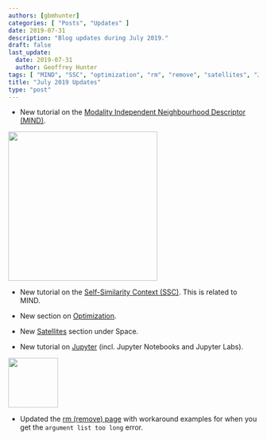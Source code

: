 ```yaml
---
authors: [gbmhunter]
categories: [ "Posts", "Updates" ]
date: 2019-07-31
description: "Blog updates during July 2019."
draft: false
last_update:
  date: 2019-07-31
  author: Geoffrey Hunter
tags: [ "MIND", "SSC", "optimization", "rm", "remove", "satellites", "Jupyter" ]
title: "July 2019 Updates"
type: "post"
---
```



* New tutorial on the [Modality Independent Neighbourhood Descriptor (MIND)](/programming/signal-processing/image-processing/image-registration/modality-independent-neighbourhood-descriptor-mind).



<Image src={_docs_programming_signal_processing_image_processing_image_registration_modality_independent_neighbourhood_descriptor_mind_mind_descriptor_search_space} width="300px"></Image>

* New tutorial on the [Self-Similarity Context (SSC)](/programming/signal-processing/image-processing/image-registration/self-similarity-context-ssc). This is related to MIND.

* New section on [Optimization](/programming/algorithms-and-data-structures/optimization).

* New [Satellites](/space/satellites) section under Space.

* New tutorial on [Jupyter](/programming/integrated-development-environments-ides/jupyter) (incl. Jupyter Notebooks and Jupyter Labs).



<Image src={_docs_programming_integrated_development_environments_ides_jupyter_jupyter_logo} width="100px"></Image>  

* Updated the [rm (remove) page](/programming/operating-systems/linux/programs/rm-remove) with workaround examples for when you get the `argument list too long` error.